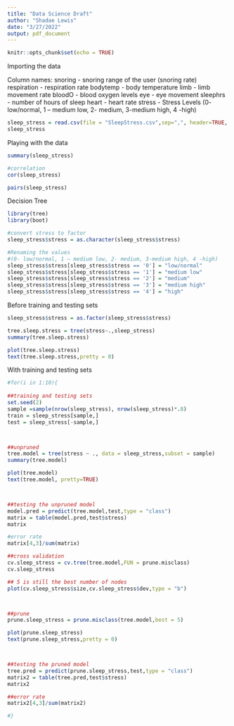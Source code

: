 ```yaml
---
title: "Data Science Draft"
author: "Shadae Lewis"
date: "3/27/2022"
output: pdf_document
---
```


```r
knitr::opts_chunk$set(echo = TRUE)
```


Importing the data

Column names:
snoring - snoring range of the user (snoring rate) 
respiration - respiration rate
bodytemp - body temperature 
limb - limb movement rate 
bloodO - blood oxygen levels
eye - eye movement
sleephrs - number of hours of sleep
heart - heart rate 
stress - Stress Levels (0- low/normal, 1 – medium low, 2- medium, 3-medium high, 4 -high)

```r
sleep_stress = read.csv(file = "SleepStress.csv",sep=",", header=TRUE, col.names = c("snoring", "respiration", "bodytemp", "limb", "bloodO", "eye","sleephrs", "heart", "stress"))
sleep_stress
```


Playing with the data

```r
summary(sleep_stress)

```

```r
#correlation
cor(sleep_stress)

pairs(sleep_stress)

```

Decision Tree

```r
library(tree)
library(boot)

#convert stress to factor
sleep_stress$stress = as.character(sleep_stress$stress)

#Renaming the values
#(0- low/normal, 1 – medium low, 2- medium, 3-medium high, 4 -high)
sleep_stress$stress[sleep_stress$stress == '0'] = "low/normal"
sleep_stress$stress[sleep_stress$stress == '1'] = "medium low"
sleep_stress$stress[sleep_stress$stress == '2'] = "medium"
sleep_stress$stress[sleep_stress$stress == '3'] = "medium high"
sleep_stress$stress[sleep_stress$stress == '4'] = "high"

```


Before training and testing sets
```r
sleep_stress$stress = as.factor(sleep_stress$stress)

tree.sleep.stress = tree(stress~.,sleep_stress)
summary(tree.sleep.stress)

plot(tree.sleep.stress)
text(tree.sleep.stress,pretty = 0)

```


With training and testing sets
```r

#for(i in 1:10){
  
##training and testing sets
set.seed(2)
sample =sample(nrow(sleep_stress), nrow(sleep_stress)*.8)
train = sleep_stress[sample,]
test = sleep_stress[-sample,]



##unpruned
tree.model = tree(stress ~ ., data = sleep_stress,subset = sample)
summary(tree.model)

plot(tree.model)
text(tree.model, pretty=TRUE)



##testing the unpruned model
model.pred = predict(tree.model,test,type = "class")
matrix = table(model.pred,test$stress)
matrix

#error rate 
matrix[4,3]/sum(matrix)

```

```r

##cross validation 
cv.sleep_stress = cv.tree(tree.model,FUN = prune.misclass)
cv.sleep_stress

## 5 is still the best number of nodes
plot(cv.sleep_stress$size,cv.sleep_stress$dev,type = "b")



##prune
prune.sleep_stress = prune.misclass(tree.model,best = 5)

plot(prune.sleep_stress)
text(prune.sleep_stress,pretty = 0)



##testing the pruned model
tree.pred = predict(prune.sleep_stress,test,type = "class")
matrix2 = table(tree.pred,test$stress)
matrix2

##error rate 
matrix2[4,3]/sum(matrix2)

#}
```
